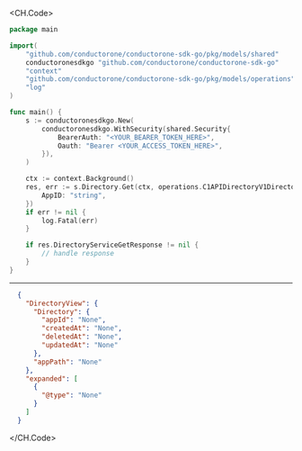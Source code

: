 
<CH.Code>
```go Get.go
package main

import(
	"github.com/conductorone/conductorone-sdk-go/pkg/models/shared"
	conductoronesdkgo "github.com/conductorone/conductorone-sdk-go"
	"context"
	"github.com/conductorone/conductorone-sdk-go/pkg/models/operations"
	"log"
)

func main() {
    s := conductoronesdkgo.New(
        conductoronesdkgo.WithSecurity(shared.Security{
            BearerAuth: "<YOUR_BEARER_TOKEN_HERE>",
            Oauth: "Bearer <YOUR_ACCESS_TOKEN_HERE>",
        }),
    )

    ctx := context.Background()
    res, err := s.Directory.Get(ctx, operations.C1APIDirectoryV1DirectoryServiceGetRequest{
        AppID: "string",
    })
    if err != nil {
        log.Fatal(err)
    }

    if res.DirectoryServiceGetResponse != nil {
        // handle response
    }
}
```
---

```json Example Response
  {
    "DirectoryView": {
      "Directory": {
        "appId": "None",
        "createdAt": "None",
        "deletedAt": "None",
        "updatedAt": "None"
      },
      "appPath": "None"
    },
    "expanded": [
      {
        "@type": "None"
      }
    ]
  }
```
</CH.Code>
